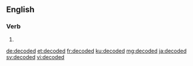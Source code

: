 ==English==

===Verb===
{{head|en|verb form}}

# {{en-past of|decode}}

[[de:decoded]]
[[et:decoded]]
[[fr:decoded]]
[[ku:decoded]]
[[mg:decoded]]
[[ja:decoded]]
[[sv:decoded]]
[[vi:decoded]]